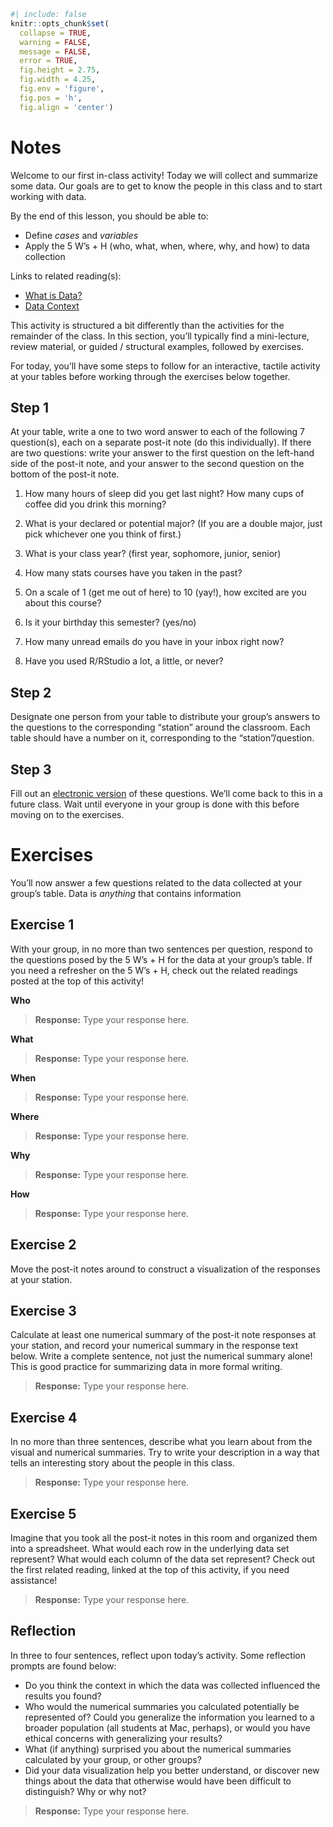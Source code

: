 ```r
#| include: false
knitr::opts_chunk$set(
  collapse = TRUE, 
  warning = FALSE,
  message = FALSE,
  error = TRUE,
  fig.height = 2.75, 
  fig.width = 4.25,
  fig.env = 'figure',
  fig.pos = 'h',
  fig.align = 'center')
```


# Notes

Welcome to our first in-class activity! Today we will collect and summarize some data. Our goals are to get to know the people in this class and to start working with data.

By the end of this lesson, you should be able to:

-   Define *cases* and *variables*
-   Apply the 5 W's + H (who, what, when, where, why, and how) to data collection

Links to related reading(s):

-   [What is Data?](https://mac-stat.github.io/Stat155Notes/what-is-data.html)
-   [Data Context](https://mac-stat.github.io/Stat155Notes/data-context.html)

This activity is structured a bit differently than the activities for the remainder of the class. In this section, you'll typically find a mini-lecture, review material, or guided / structural examples, followed by exercises.

For today, you'll have some steps to follow for an interactive, tactile activity at your tables before working through the exercises below together.

## Step 1

At your table, write a one to two word answer to each of the following 7 question(s), each on a separate post-it note (do this individually). If there are two questions: write your answer to the first question on the left-hand side of the post-it note, and your answer to the second question on the bottom of the post-it note.

1.  How many hours of sleep did you get last night? How many cups of coffee did you drink this morning?

2.  What is your declared or potential major? (If you are a double major, just pick whichever one you think of first.)

3.  What is your class year? (first year, sophomore, junior, senior)

4.  How many stats courses have you taken in the past?

5.  On a scale of 1 (get me out of here) to 10 (yay!), how excited are you about this course?

6.  Is it your birthday this semester? (yes/no)

7.  How many unread emails do you have in your inbox right now?

8.  Have you used R/RStudio a lot, a little, or never?

## Step 2

Designate one person from your table to distribute your group's answers to the questions to the corresponding "station" around the classroom. Each table should have a number on it, corresponding to the "station"/question.

## Step 3

Fill out an [electronic version](https://forms.gle/36tu9whBg5GmUnzs8) of these questions. We'll come back to this in a future class. Wait until everyone in your group is done with this before moving on to the exercises.

# Exercises

You'll now answer a few questions related to the data collected at your group's table. Data is *anything* that contains information

## Exercise 1

With your group, in no more than two sentences per question, respond to the questions posed by the 5 W's + H for the data at your group's table. If you need a refresher on the 5 W's + H, check out the related readings posted at the top of this activity!

**Who**

> **Response:** Type your response here.

**What**

> **Response:** Type your response here.

**When**

> **Response:** Type your response here.

**Where**

> **Response:** Type your response here.

**Why**

> **Response:** Type your response here.

**How**

> **Response:** Type your response here.

## Exercise 2

Move the post-it notes around to construct a visualization of the responses at your station.

## Exercise 3

Calculate at least one numerical summary of the post-it note responses at your station, and record your numerical summary in the response text below. Write a complete sentence, not just the numerical summary alone! This is good practice for summarizing data in more formal writing.

> **Response:** Type your response here.

## Exercise 4

In no more than three sentences, describe what you learn about from the visual and numerical summaries. Try to write your description in a way that tells an interesting story about the people in this class.

> **Response:** Type your response here.

## Exercise 5

Imagine that you took all the post-it notes in this room and organized them into a spreadsheet. What would each row in the underlying data set represent? What would each column of the data set represent? Check out the first related reading, linked at the top of this activity, if you need assistance!

> **Response:** Type your response here.

## Reflection

In three to four sentences, reflect upon today's activity. Some reflection prompts are found below:

-   Do you think the context in which the data was collected influenced the results you found? 
-   Who would the numerical summaries you calculated potentially be represented of? Could you generalize the information you learned to a broader population (all students at Mac, perhaps), or would you have ethical concerns with generalizing your results?
-   What (if anything) surprised you about the numerical summaries calculated by your group, or other groups?
-   Did your data visualization help you better understand, or discover new things about the data that otherwise would have been difficult to distinguish? Why or why not?

> **Response:** Type your response here.
